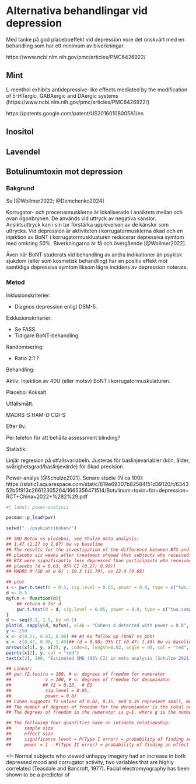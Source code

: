 # Alternativa behandlingar vid depression

Med tanke på god placeboeffekt vid depression vore det önskvärt med en behandling som har ett minimum av biverkningar.

https://www.ncbi.nlm.nih.gov/pmc/articles/PMC6426922/

## Mint

L-menthol exhibits antidepressive-like effects mediated by the modification of 5-HTergic, GABAergic and DAergic systems (https://www.ncbi.nlm.nih.gov/pmc/articles/PMC6426922/)

https://patents.google.com/patent/US20160108005A1/en


## Inositol


## Lavendel


## Botulinumtoxin mot depression

### Bakgrund

<!-- botulinum depression ca 400 hits pubmed -->
Se [@Wollmer2022; @Demchenko2024]

Korrugator- och procerusmusklerna är lokaliserade i ansiktets mellan och ovan ögonbrynen. De används vid uttryck av negativa känslor. Ansiktsuttryck kan i sin tur <!-- (troligen via proprioceptiv återkoppling)  -->förstärka upplevelsen av de känslor som uttrycks. Vid depression är aktiviteten i korrugatormusklerna ökad och en injektion av BoNT i korrugatormuskluaturen reducerar depressiva symtom med omkring 50%. Biverkningarna är få och övergående [@Wollmer2022].

<!-- Injektion av botulinum toxin (BoNT) i ansiktet kan påverka hur känslor uppfattas och bearbetas.  -->

Även när BoNT studerats vid behandling av andra indikationer än psykisk sjukdom (eller som kosmetisk behandling) har en positiv effekt mot samtidiga depressiva symtom liksom lägre incidens av depression noterats.

### Metod

Inklusionskriterier:

- Diagnos depression enligt DSM-5.

Exklusionskriterier:

- Se FASS
- Tidigare BoNT-behandling

Randomisering:

- Ratio 2:1 ?

Behandling:

Aktiv: Injektion av 40U (eller motsv) BoNT i korrugatormuskulaturen.

<!-- "BoNT-induced paralysis should be complete, as a residual activity may suffice to sustain the proprioceptive feedback loop. Therefore, the BoNT doses applied in depression may exceed those used in cosmetic treatments to obtain the desired “natural look”" https://www.ncbi.nlm.nih.gov/pmc/articles/PMC9231293/ -->

Placebo: Koksalt.

Utfallsmått:

MADRS-S
HAM-D
CGI-S

Efter 8v.

Per telefon för att behålla assessment blinding?

Statistik:

Linjär regresion på utfallsvariabeln. Justeras för baslinjevariabler (kön, ålder, svårighetsgrad/baslinjevärde) för ökad precision.


Power-analys [@Schulze2021]. Senare studie (N ca 100): https://static1.squarespace.com/static/619e69307b82584151d39120/t/634352b5f913c26612305264/1665356471514/Botulinum+toxin+for+depression+RCT+China+2022+%282%29.pdf

<!-- Sammanfatning av studier: https://www.ncbi.nlm.nih.gov/pmc/articles/PMC9231293/ -->

```r
#| label: power-analysis

pacman::p_load(pwr)

setwd("../psykiatriboken/")

## SMD Botox vs placeboi, see Shulze meta analysis:
## 1.47 (1.27 to 1.67) 6w vs baseline
## The results for the investigation of the difference between BTX and
## placebo six weeks after treatment showed that subjects who received
## BTX were significantly less depressed than participants who received
## placebo (d = 0.63; 95% CI (0.27; 0.98))
## MADRS M (SD at w 6) : 19.3 (11.79), vs 22.4 (9.68)

## plot
s <- pwr.t.test(d = 0.5, sig.level = 0.05, power = 0.8, type = c("two.sample"))
d <- 0.5
myfun <- function(d){
    ## return n for d
    pwr.t.test(d = d, sig.level = 0.05, power = 0.8, type = c("two.sample"))["n"][[1]]
}
d <- seq(0.2, 1.5, by =0.1)
plot(d, sapply(d, myfun), xlab = "Cohens d detected with power = 0.8", ylab = "N required", main = "Power-analysis for botulinum toxin injection for tretament of depression")
y <- 250
x <- c(0.27, 0.63, 0.98) ## At 6w follow up (BoNT vs pbo)
x <- c(0.47, 0.98, 1.49)## (d = 0.98; 95% CI (0.47; 1.49) 6w vs baseline (BoNT vs pbo)
arrows(x[1], y, x[3], y, code=3, length=0.02, angle = 90, col = "red", lwd = 2)
points(x[2], y, col = "red")
text(x[2], 300, "Estimated SMD (95% CI) in meta analysis (Schulze 2021), BoNT vs placebo at 6 weeks (vs baseline)", col = "red")

## Linear:
## pwr.f2.test(u = 100, # u: degrees of freedom for numerator
##             v = 100, # v: degrees of freedom for denominator
##            ## f2 = 0.15,  # ES
##             sig.level = 0.05,
##             power = 0.8)
## Cohen suggests f2 values of 0.02, 0.15, and 0.35 represent small, medium, and large effect sizes.
## The number of degrees of freedom for the denominator is the total number of data values, minus the number of groups, or n - c.
## The degrees of freedom in the numerator is g−1, where g is the number of groups; and the degrees of freedom in the denominator is n−g, where n is the total sample size across all groups

## The following four quantities have an intimate relationship:
##     sample size
##     effect size
##     significance level = P(Type I error) = probability of finding an effect that is not there
##     power = 1 - P(Type II error) = probability of finding an effect that is there


``` 

 

<!-- BONT-A was most commonly injected into the glabellar area, with an average dose ranging between 37.75 U and 44.5 U in published studies and between 32.7 U and 41.3 U in unpublished trials -->

<!-- korrugator kan tillsammans med frontalismuskeln ge upphov till det vid depression karakteristiska "omegatecknet" [@Wollmer2022] -->
<!-- såsom ilska, rädsla, och ledsenhet.  -->

<!-- "The glabellar region of the face contains the corrugator and procerus muscles. They are the mediators of frowning and thus play a key role in the facial expression of negative emotions, such as anger, fear, or sadness, which are highly prevalent in mental disorders like depression. Charles Darwin coined the term “grief muscles” for them." -->

<!-- "Omegatecknet", en omega-formad rynka mellan ögonbrynen, kan vara av värde vid depressionsdiagnostik och injektion av botulinumtoxin i detta område har visat effekt vid depression [@Saraf2019;@Finzi2014;@Chugh2018]. -->

<!-- Normal subjects who viewed unhappy imagery had an increase in both depressed mood and corrugator activity, two variables that are highly correlated (Teasdale and Bancroft, 1977). Facial electromyography has been shown to be a predictor of 
